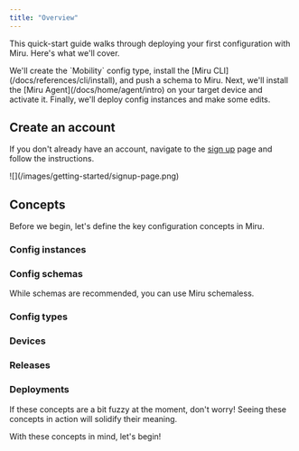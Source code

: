 ```yaml
---
title: "Overview"
---
```



This quick-start guide walks through deploying your first configuration with Miru. Here's what we'll cover.

<Steps>
  <Step title="Defining a config schema">
    We'll create the `Mobility` config type, install the [Miru CLI](/docs/references/cli/install), and push a schema to Miru.
  </Step>
  <Step title="Installing the agent">
    Next, we'll install the [Miru Agent](/docs/home/agent/intro) on your target device and activate it.
  </Step>
  <Step title="Deploying config instances">
    Finally, we'll deploy config instances and make some edits.
  </Step>
</Steps>

## Create an account

If you don't already have an account, navigate to the [sign up](https://configs.miruml.com/signup) page and follow the instructions.

<Frame>
  ![](/images/getting-started/signup-page.png)
</Frame>

## Concepts

Before we begin, let's define the key configuration concepts in Miru.

### Config instances

<ConfigInstanceDefinition />

### Config schemas

<ConfigSchemaDefinition />

<Tip>
  While schemas are recommended, you can use Miru schemaless.
</Tip>

### Config types

<ConfigTypeDefinition />

### Devices

<DeviceDefinition />

### Releases

<ReleaseDefinition />

### Deployments

<DeploymentDefinition />

<Tip>
  If these concepts are a bit fuzzy at the moment, don't worry! Seeing these concepts in action will solidify their meaning.
</Tip>

With these concepts in mind, let's begin!